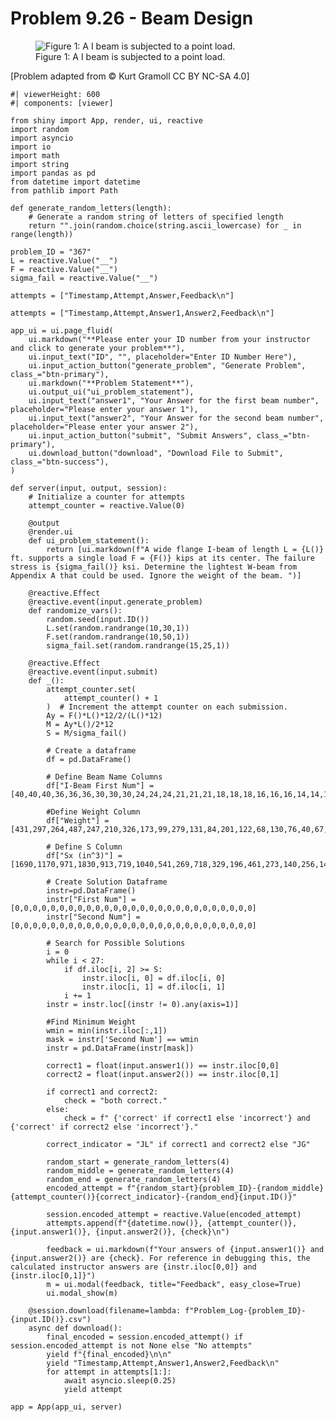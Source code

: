 # Problem 9.26 - Beam Design {.unnumbered}

![Figure 1: A I beam is subjected to a point load.](images/368.png){fig-alt="Picture with an I beam of length L subjected to a point load, F. The point load occurs at a distance of L/2 from the left end of the beam."}

\[Problem adapted from © Kurt Gramoll CC BY NC-SA 4.0\]

```shinylive-python
#| viewerHeight: 600
#| components: [viewer]

from shiny import App, render, ui, reactive
import random
import asyncio
import io
import math
import string
import pandas as pd
from datetime import datetime
from pathlib import Path

def generate_random_letters(length):
    # Generate a random string of letters of specified length
    return "".join(random.choice(string.ascii_lowercase) for _ in range(length))

problem_ID = "367"
L = reactive.Value("__")
F = reactive.Value("__")
sigma_fail = reactive.Value("__")

attempts = ["Timestamp,Attempt,Answer,Feedback\n"]

attempts = ["Timestamp,Attempt,Answer1,Answer2,Feedback\n"]

app_ui = ui.page_fluid(
    ui.markdown("**Please enter your ID number from your instructor and click to generate your problem**"),
    ui.input_text("ID", "", placeholder="Enter ID Number Here"),
    ui.input_action_button("generate_problem", "Generate Problem", class_="btn-primary"),
    ui.markdown("**Problem Statement**"),
    ui.output_ui("ui_problem_statement"),
    ui.input_text("answer1", "Your Answer for the first beam number", placeholder="Please enter your answer 1"),
    ui.input_text("answer2", "Your Answer for the second beam number", placeholder="Please enter your answer 2"),
    ui.input_action_button("submit", "Submit Answers", class_="btn-primary"),
    ui.download_button("download", "Download File to Submit", class_="btn-success"),
)

def server(input, output, session):
    # Initialize a counter for attempts
    attempt_counter = reactive.Value(0)

    @output
    @render.ui
    def ui_problem_statement():
        return [ui.markdown(f"A wide flange I-beam of length L = {L()} ft. supports a single load F = {F()} kips at its center. The failure stress is {sigma_fail()} ksi. Determine the lightest W-beam from Appendix A that could be used. Ignore the weight of the beam. ")]

    @reactive.Effect
    @reactive.event(input.generate_problem)
    def randomize_vars():
        random.seed(input.ID())
        L.set(random.randrange(10,30,1))
        F.set(random.randrange(10,50,1))
        sigma_fail.set(random.randrange(15,25,1))
        
    @reactive.Effect
    @reactive.event(input.submit)
    def _():
        attempt_counter.set(
            attempt_counter() + 1
        )  # Increment the attempt counter on each submission.
        Ay = F()*L()*12/2/(L()*12)
        M = Ay*L()/2*12
        S = M/sigma_fail()

        # Create a dataframe
        df = pd.DataFrame()

        # Define Beam Name Columns
        df["I-Beam First Num"] = [40,40,40,36,36,36,30,30,30,24,24,24,21,21,21,18,18,18,16,16,16,14,14,14,12,12,12]

        #Define Weight Column
        df["Weight"] = [431,297,264,487,247,210,326,173,99,279,131,84,201,122,68,130,76,40,67,40,31,90,53,34,106,53,26]
        
        # Define S Column
        df["Sx (in^3)"] = [1690,1170,971,1830,913,719,1040,541,269,718,329,196,461,273,140,256,146,68.4,117,64.7,47.2,143,77.8,48.6,145,70.6,33.4]

        # Create Solution Dataframe
        instr=pd.DataFrame()
        instr["First Num"] =[0,0,0,0,0,0,0,0,0,0,0,0,0,0,0,0,0,0,0,0,0,0,0,0,0,0,0]
        instr["Second Num"] = [0,0,0,0,0,0,0,0,0,0,0,0,0,0,0,0,0,0,0,0,0,0,0,0,0,0,0]
        
        # Search for Possible Solutions
        i = 0
        while i < 27:
            if df.iloc[i, 2] >= S:
                instr.iloc[i, 0] = df.iloc[i, 0]
                instr.iloc[i, 1] = df.iloc[i, 1]
            i += 1
        instr = instr.loc[(instr != 0).any(axis=1)]

        #Find Minimum Weight
        wmin = min(instr.iloc[:,1])
        mask = instr['Second Num'] == wmin
        instr = pd.DataFrame(instr[mask])

        correct1 = float(input.answer1()) == instr.iloc[0,0]
        correct2 = float(input.answer2()) == instr.iloc[0,1]
        
        if correct1 and correct2:
            check = "both correct."
        else:
            check = f" {'correct' if correct1 else 'incorrect'} and {'correct' if correct2 else 'incorrect'}."
        
        correct_indicator = "JL" if correct1 and correct2 else "JG"

        random_start = generate_random_letters(4)
        random_middle = generate_random_letters(4)
        random_end = generate_random_letters(4)
        encoded_attempt = f"{random_start}{problem_ID}-{random_middle}{attempt_counter()}{correct_indicator}-{random_end}{input.ID()}"

        session.encoded_attempt = reactive.Value(encoded_attempt)
        attempts.append(f"{datetime.now()}, {attempt_counter()}, {input.answer1()}, {input.answer2()}, {check}\n")

        feedback = ui.markdown(f"Your answers of {input.answer1()} and {input.answer2()} are {check}. For reference in debugging this, the calculated instructor answers are {instr.iloc[0,0]} and {instr.iloc[0,1]}")
        m = ui.modal(feedback, title="Feedback", easy_close=True)
        ui.modal_show(m)

    @session.download(filename=lambda: f"Problem_Log-{problem_ID}-{input.ID()}.csv")
    async def download():
        final_encoded = session.encoded_attempt() if session.encoded_attempt is not None else "No attempts"
        yield f"{final_encoded}\n\n"
        yield "Timestamp,Attempt,Answer1,Answer2,Feedback\n"
        for attempt in attempts[1:]:
            await asyncio.sleep(0.25)
            yield attempt

app = App(app_ui, server)
```
